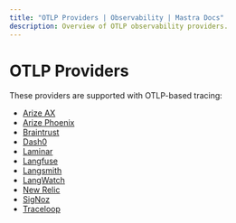 ```yaml
---
title: "OTLP Providers | Observability | Mastra Docs"
description: Overview of OTLP observability providers.
---
```



# OTLP Providers

These providers are supported with OTLP-based tracing:

- [Arize AX](./arize-ax.mdx)
- [Arize Phoenix](./arize-phoenix.mdx)
- [Braintrust](./braintrust.mdx)
- [Dash0](./dash0.mdx)
- [Laminar](./laminar.mdx)
- [Langfuse](./langfuse.mdx)
- [Langsmith](./langsmith.mdx)
- [LangWatch](./langwatch.mdx)
- [New Relic](./new-relic.mdx)
- [SigNoz](./signoz.mdx)
- [Traceloop](./traceloop.mdx)
